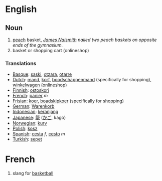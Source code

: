 =English=

== Noun ==

#[[peach]] basket, ''[[James Naismith]] nailed two peach baskets on opposite ends of the gymnasium.''
#basket or shopping cart (onlineshop) 

=== Translations ===
*[[Basque]]: [[saski]], [[otzara]], [[otarre]]
*[[Dutch]]: [[mand]], [[korf]], [[boodschappenmand]] (specifically for shopping), [[winkelwagen]] (onlineshop)
*[[Finnish]]: [[ostoskori]]
*[[French]]: [[panier]] ''m''
*[[Frisian]]: [[koer]], [[boadskipkoer]] (specifically for shopping)
*[[German]]: [[Warenkorb]]
*[[Indonesian]]: [[keranjang]]
*[[Japanese]]: [[籠]] ([[かご]], kago)
*[[Norwegian]]: [[kurv]]
*[[Polish]]: [[kosz]]
*[[Spanish]]: [[cesta]] ''f'', [[cesto]] ''m''
*[[Turkish]]: [[sepet]]

=French=

# slang for [[basketball]]